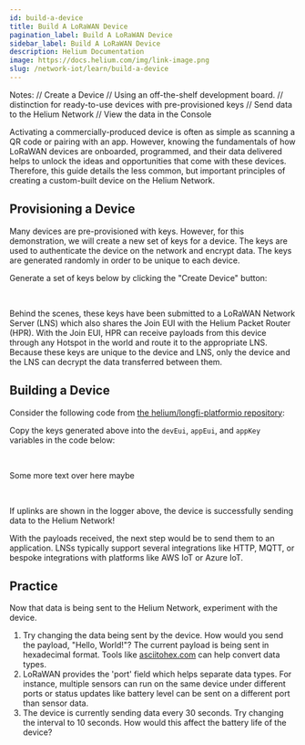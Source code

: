 ```yaml
---
id: build-a-device
title: Build A LoRaWAN Device
pagination_label: Build A LoRaWAN Device
sidebar_label: Build A LoRaWAN Device
description: Helium Documentation
image: https://docs.helium.com/img/link-image.png
slug: /network-iot/learn/build-a-device
---
```



<div style={{ display: 'none' }}>
  Notes: // Create a Device // Using an off-the-shelf development board. // distinction for
  ready-to-use devices with pre-provisioned keys // Send data to the Helium Network // View the data
  in the Console
</div>

Activating a commercially-produced device is often as simple as scanning a QR code or pairing with
an app. However, knowing the fundamentals of how LoRaWAN devices are onboarded, programmed, and
their data delivered helps to unlock the ideas and opportunities that come with these devices.
Therefore, this guide details the less common, but important principles of creating a custom-built
device on the Helium Network.

## Provisioning a Device

Many devices are pre-provisioned with keys. However, for this demonstration, we will create a new
set of keys for a device. The keys are used to authenticate the device on the network and encrypt
data. The keys are generated randomly in order to be unique to each device.

Generate a set of keys below by clicking the "Create Device" button:

<figure className="screensnippet-wrapper">
  <CreateDevice />
</figure>
<br />

Behind the scenes, these keys have been submitted to a LoRaWAN Network Server (LNS) which also
shares the Join EUI with the Helium Packet Router (HPR). With the Join EUI, HPR can receive payloads
from this device through any Hotspot in the world and route it to the appropriate LNS. Because these
keys are unique to the device and LNS, only the device and the LNS can decrypt the data transferred
between them.

## Building a Device

Consider the following code from
[the helium/longfi-platformio repository](https://github.com/helium/longfi-platformio/blob/master/Heltec-CubeCell-Board/examples/cubecell-helium-us915-basic/src/main.cpp):

Copy the keys generated above into the `devEui`, `appEui`, and `appKey` variables in the code below:

<figure className="screensnippet-wrapper">
  <DocslabCodeBlock
    hardshare="heliumdev/cubecell-draw-demo"
    className="language-cpp"
    command="source .platformio/penv/bin/activate && cd m/Heltec-CubeCell-Board/examples/cubecell-helium-us915-basic && pio run -t upload && pio device monitor"
    destpath="m/Heltec-CubeCell-Board/examples/cubecell-helium-us915-basic/src/main.cpp"
    repoUrl="https://github.com/helium/longfi-platformio.git"
    urlfile="https://raw.githubusercontent.com/helium/longfi-platformio/master/Heltec-CubeCell-Board/examples/cubecell-helium-us915-oled/src/main.cpp"
  />
</figure>
<br />

Some more text over here maybe

<figure className="screensnippet-wrapper">
  <DeviceEventLogger />
</figure>
<br />

If uplinks are shown in the logger above, the device is successfully sending data to the Helium
Network!

With the payloads received, the next step would be to send them to an application. LNSs typically
support several integrations like HTTP, MQTT, or bespoke integrations with platforms like AWS IoT or
Azure IoT.

## Practice

Now that data is being sent to the Helium Network, experiment with the device.

1. Try changing the data being sent by the device. How would you send the payload, "Hello, World!"?
   The current payload is being sent in hexadecimal format. Tools like
   [asciitohex.com](https://www.asciitohex.com/) can help convert data types.
1. LoRaWAN provides the 'port' field which helps separate data types. For instance, multiple sensors
   can run on the same device under different ports or status updates like battery level can be sent
   on a different port than sensor data.
1. The device is currently sending data every 30 seconds. Try changing the interval to 10 seconds.
   How would this affect the battery life of the device?
